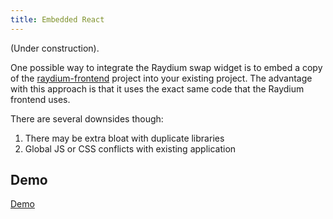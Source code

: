 ```yaml
---
title: Embedded React
---
```


(Under construction).

One possible way to integrate the Raydium swap widget is to embed
a copy of the [raydium-frontend](https://github.com/raydium-io/raydium-frontend) project
into your existing project. The advantage with this approach is that it uses the exact
same code that the Raydium frontend uses. 

There are several downsides though:

1. There may be extra bloat with duplicate libraries
2. Global JS or CSS conflicts with existing application

## Demo

[Demo](/swap)
